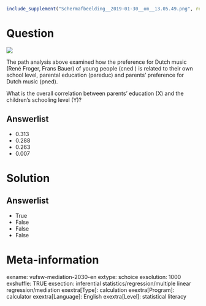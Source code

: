 ```r
include_supplement("Schermafbeelding__2019-01-30__om__13.05.49.png", recursive = TRUE)
```

Question
========
![](Schermafbeelding__2019-01-30__om__13.05.49.png)
  
The path analysis above examined how the preference for Dutch music (René Froger, Frans Bauer) of young people (cned ) is related to their own school level, parental education (pareduc) and parents' preference for Dutch music (pned).  

What is the overall correlation between parents' education (X) and the children's schooling level (Y)?

Answerlist
----------
* 0.313
* 0.288
* 0.263
* 0.007

Solution
========

Answerlist
----------
* True
* False
* False
* False

Meta-information
================
exname: vufsw-mediation-2030-en
extype: schoice
exsolution: 1000
exshuffle: TRUE
exsection: inferential statistics/regression/multiple linear regression/mediation
exextra[Type]: calculation
exextra[Program]: calculator
exextra[Language]: English
exextra[Level]: statistical literacy

